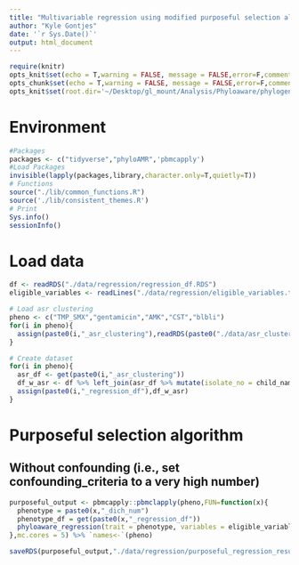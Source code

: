 ```yaml
---
title: "Multivariable regression using modified purposeful selection algorithm using phylogenetically-aware outcomes"
author: "Kyle Gontjes"
date: '`r Sys.Date()`'
output: html_document
---
```



```r
require(knitr)
opts_knit$set(echo = T,warning = FALSE, message = FALSE,error=F,comment=NA) 
opts_chunk$set(echo = T,warning = FALSE, message = FALSE,error=F,comment=NA)
opts_knit$set(root.dir='~/Desktop/gl_mount/Analysis/Phyloaware/phylogenetic-resistance-ms/')
```

# Environment
```r
#Packages
packages <- c("tidyverse","phyloAMR",'pbmcapply')   
#Load Packages
invisible(lapply(packages,library,character.only=T,quietly=T)) 
# Functions
source("./lib/common_functions.R")
source('./lib/consistent_themes.R')
# Print
Sys.info()
sessionInfo() 
``` 

# Load data
```r
df <- readRDS("./data/regression/regression_df.RDS")
eligible_variables <- readLines("./data/regression/eligible_variables.txt")

# Load asr clustering
pheno <- c("TMP_SMX","gentamicin","AMK","CST","blbli")
for(i in pheno){
  assign(paste0(i,"_asr_clustering"),readRDS(paste0("./data/asr_clustering/",i,"_asr_clustering.RDS")))
}

# Create dataset
for(i in pheno){
  asr_df <- get(paste0(i,"_asr_clustering"))
  df_w_asr <- df %>% left_join(asr_df %>% mutate(isolate_no = child_name))
  assign(paste0(i,"_regression_df"),df_w_asr)
}
```

# Purposeful selection algorithm
## Without confounding (i.e., set confounding_criteria to a very high number)  
```r
purposeful_output <- pbmcapply::pbmclapply(pheno,FUN=function(x){
  phenotype = paste0(x,"_dich_num")
  phenotype_df = get(paste0(x,"_regression_df"))
  phyloaware_regression(trait = phenotype, variables = eligible_variables, df = phenotype_df, first_present = TRUE, patient_id = "Patient_ID", culture_date = "Cx_date", multivariable = 'purposeful', stepwise_direction = NULL, entry_criteria = 0.20, retention_criteria = 0.1, confounding_criteria = 1000e100)
},mc.cores = 5) %>% `names<-`(pheno)

saveRDS(purposeful_output,"./data/regression/purposeful_regression_results.RDS")
```
